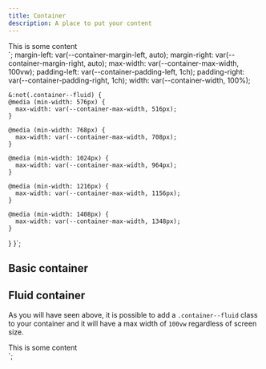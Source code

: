 ```yaml
---
title: Container
description: A place to put your content
---
```



<div class="container">This is some content</div>
`;
  margin-left: var(--container-margin-left, auto);
  margin-right: var(--container-margin-right, auto);
  max-width: var(--container-max-width, 100vw);
  padding-left: var(--container-padding-left, 1ch);
  padding-right: var(--container-padding-right, 1ch);
  width: var(--container-width, 100%);

    &:not(.container--fluid) {
    @media (min-width: 576px) {
      max-width: var(--container-max-width, 516px);
    }

    @media (min-width: 768px) {
      max-width: var(--container-max-width, 708px);
    }

    @media (min-width: 1024px) {
      max-width: var(--container-max-width, 964px);
    }

    @media (min-width: 1216px) {
      max-width: var(--container-max-width, 1156px);
    }

    @media (min-width: 1408px) {
      max-width: var(--container-max-width, 1348px);
    }
  }
}`;

## Basic container

<CWFCode code={example1} style={example1Style} />

## Fluid container

As you will have seen above, it is possible to add a `.container--fluid` class to your container and it will have a max width of `100vw` regardless of screen size.

<div class="container container--fluid">This is some content</div>
`;

<CWFCode code={example2} />